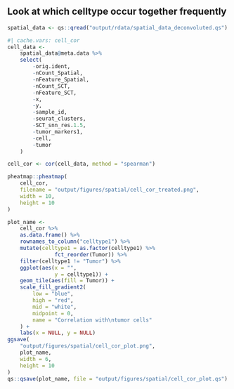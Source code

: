 ## Look at which celltype occur together frequently

```r
spatial_data <- qs::qread("output/rdata/spatial_data_deconvoluted.qs")
```

```r
#| cache.vars: cell_cor
cell_data <-
    spatial_data@meta.data %>%
    select(
        -orig.ident,
        -nCount_Spatial,
        -nFeature_Spatial,
        -nCount_SCT,
        -nFeature_SCT,
        -x,
        -y,
        -sample_id,
        -seurat_clusters,
        -SCT_snn_res.1.5,
        -tumor_markers1,
        -cell,
        -tumor
    )

cell_cor <- cor(cell_data, method = "spearman")
```

```r
pheatmap::pheatmap(
    cell_cor,
    filename = "output/figures/spatial/cell_cor_treated.png",
    width = 10,
    height = 10
)

plot_name <-
    cell_cor %>%
    as.data.frame() %>%
    rownames_to_column("celltype1") %>%
    mutate(celltype1 = as.factor(celltype1) %>%
               fct_reorder(Tumor)) %>%
    filter(celltype1 != "Tumor") %>%
    ggplot(aes(x = "",
               y = celltype1)) +
    geom_tile(aes(fill = Tumor)) +
    scale_fill_gradient2(
        low = "blue",
        high = "red",
        mid = "white",
        midpoint = 0,
        name = "Correlation with\ntumor cells"
    ) +
    labs(x = NULL, y = NULL)
ggsave(
    "output/figures/spatial/cell_cor_plot.png",
    plot_name,
    width = 6,
    height = 10
)
qs::qsave(plot_name, file = "output/figures/spatial/cell_cor_plot.qs")
```

